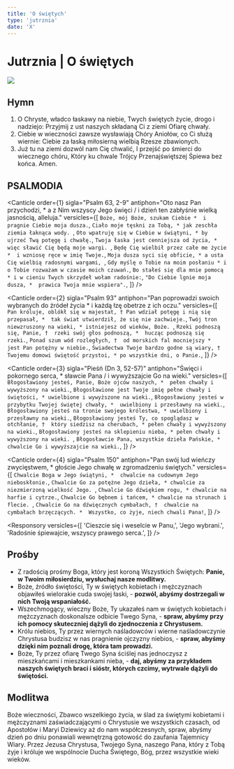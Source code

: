 ```yaml
---
title: 'O świętych'
type: 'jutrznia'
date: 'X'
---
```


# Jutrznia | O świętych

<img className="mb-6" src="/banners/saints.jpg" />

<OpeningVersicle />

## Hymn

1. O Chryste, władco łaskawy na niebie,
   Twych świętych życie, drogo i nadziejo:
   Przyjmij z ust naszych składaną Ci z ziemi
   Ofiarę chwały.
2. Ciebie w wieczności zawsze wysławiają
   Chóry Aniołów, co Ci służą wiernie:
   Ciebie za łaską miłosierną wielbią
   Rzesze zbawionych.
3. Już tu na ziemi dozwól nam Cię chwalić,
   I przejść po śmierci do wiecznego chóru,
   Który ku chwale Trójcy Przenajświętszej
   Śpiewa bez końca. Amen.

## PSALMODIA

<Canticle
  order={1}
  sigla="Psalm 63, 2-9"
  antiphon="Oto nasz Pan przychodzi, * a z Nim wszyscy Jego święci / i dzień ten zabłyśnie wielką jasnością, alleluja."
  versicles={[
    `Boże, mój Boże, szukam Ciebie * 
i pragnie Ciebie moja dusza.`,
    `Ciało moje tęskni za Tobą, *
jak zeschła ziemia łaknąca wody. `,
    `Oto wpatruję się w Ciebie w świątyni, *
by ujrzeć Twą potęgę i chwałę.`,
    `Twoja łaska jest cenniejsza od życia, *
więc sławić Cię będą moje wargi. `,
    `Będę Cię wielbił przez całe me życie * 
i wzniosę ręce w imię Twoje.`,
    `Moja dusza syci się obficie, *
a usta Cię wielbią radosnymi wargami, `,
    `Gdy myślę o Tobie na moim posłaniu *
i o Tobie rozważam w czasie moich czuwań.`,
    `Bo stałeś się dla mnie pomocą *
i w cieniu Twych skrzydeł wołam radośnie:`,
    `"Do Ciebie lgnie moja dusza, * 
prawica Twoja mnie wspiera".`,
  ]}
/>

<Canticle
  order={2}
  sigla="Psalm 93"
  antiphon="Pan poprowadzi swoich wybranych do źródeł życia * i każdą łzę obetrze z ich oczu."
  versicles={[
    `Pan króluje, oblókł się w majestat, †
Pan wdział potęgę i nią się przepasał, * 
tak świat utwierdził, że się nie zachwieje.`,
    `Twój tron niewzruszony na wieki, *
istniejesz od wieków, Boże. `,
    `Rzeki podnoszą się, Panie, † 
rzeki swój głos podnoszą, * 
hucząc podnoszą się rzeki.`,
    `Ponad szum wód rozległych, † 
od morskich fal mocniejszy * 
jest Pan potężny w niebie.`,
    `Świadectwa Twoje bardzo godne są wiary, † 
Twojemu domowi świętość przystoi, *
po wszystkie dni, o Panie.`,
  ]}
/>

<Canticle
  order={3}
  sigla="Pieśń (Dn 3, 52-57)"
  antiphon="Święci i pokornego serca, * sławcie Pana / i wywyższajcie Go na wieki."
  versicles={[
    `Błogosławiony jesteś, Panie, Boże ojców naszych, * 
pełen chwały i wywyższony na wieki.`,
    `Błogosławione jest Twoje imię pełne chwały i świętości, *
uwielbione i wywyższone na wieki.`,
    `Błogosławiony jesteś w przybytku Twojej świętej chwały, * 
uwielbiony i przesławny na wieki.`,
    `Błogosławiony jesteś na tronie swojego królestwa, *
uwielbiony i przesławny na wieki.`,
    `Błogosławiony jesteś Ty, co spoglądasz w otchłanie, † 
który siedzisz na cherubach, *
pełen chwały i wywyższony na wieki.`,
    `Błogosławiony jesteś na sklepieniu nieba, *
pełen chwały i wywyższony na wieki. `,
    `Błogosławcie Pana, wszystkie dzieła Pańskie, * 
chwalcie Go i wywyższajcie na wieki.`,
  ]}
/>

<Canticle
  order={4}
  sigla="Psalm 150"
  antiphon="Pan swój lud wieńczy zwycięstwem, * głoście Jego chwałę w zgromadzeniu świętych."
  versicles={[
    `Chwalcie Boga w Jego świątyni, * 
chwalcie na cudownym Jego nieboskłonie.`,
    `Chwalcie Go za potężne Jego dzieła, *
chwalcie za niezmierzoną wielkość Jego. `,
    `Chwalcie Go dźwiękiem rogu, *
chwalcie na harfie i cytrze.`,
    `Chwalcie Go bębnem i tańcem, *
chwalcie na strunach i flecie. `,
    `Chwalcie Go na dźwięcznych cymbałach, † 
chwalcie na cymbałach brzęczących. * 
Wszystko, co żyje, niech chwali Pana!`,
  ]}
/>

<Passage
  sigla="Ef 1, 17-18"
  passage="Niech Bóg Pana naszego, Jezusa Chrystusa, Ojciec chwały, da wam ducha mądrości i objawienia w głębszym poznaniu Jego samego, to znaczy światłe oczy dla waszego serca, tak byście wiedzieli, czym jest nadzieja waszego powołania i czym bogactwo chwały Jego dziedzictwa wśród świętych."
/>

<Responsory
  versicles={[
    'Cieszcie się i weselcie w Panu,',
    'Jego wybrani.',
    'Radośnie śpiewajcie, wszyscy prawego serca.',
  ]}
/>

<Benedictus antiphon="Sprawiedliwi zajaśnieją jak słońce * w królestwie ich Ojca, alleluja." />

## Prośby

- Z radością prośmy Boga, który jest koroną Wszystkich Świętych: **Panie, w Twoim miłosierdziu, wysłuchaj nasze modlitwy.**
- Boże, źródło świętości, Ty w świętych kobietach i mężczyznach objawiłeś wielorakie cuda swojej łaski, - **pozwól, abyśmy dostrzegali w nich Twoją wspaniałość.**
- Wszechmogący, wieczny Boże, Ty ukazałeś nam w świętych kobietach i mężczyznach doskonalsze odbicie Twego Syna, - **spraw, abyśmy przy ich pomocy skuteczniej dążyli do zjednoczenia z Chrystusem.**
- Królu niebios, Ty przez wiernych naśladowców i wierne naśladowczynie Chrystusa budzisz w nas pragnienie ojczyzny niebios, - **spraw, abyśmy dzięki nim poznali drogę, która tam prowadzi.**
- Boże, Ty przez ofiarę Twego Syna ściślej nas jednoczysz z mieszkańcami i mieszkankami nieba, - **daj, abyśmy za przykładem naszych świętych braci i sióstr, których czcimy, wytrwale dążyli do świętości.**

<CustomIntercessions type="lauds" />

<KyrieEleison />

<LordsPrayer />

## Modlitwa

Boże wieczności, Zbawco wszelkiego życia, w ślad za świętymi kobietami i mężczyznami zaświadczającymi o Chrystusie we wszystkich czasach, od Apostołów i Maryi Dziewicy aż do nam współczesnych, spraw, abyśmy dzień po dniu ponawiali wewnętrzną gotowość do zaufania Tajemnicy Wiary. Przez Jezusa Chrystusa, Twojego Syna, naszego Pana, który z Tobą żyje i króluje we wspólnocie Ducha Świętego, Bóg, przez wszystkie wieki wieków.

<Amen />

<BlessingAndConcludingVersicle />
